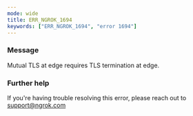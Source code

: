 ```yaml
---
mode: wide
title: ERR_NGROK_1694
keywords: ["ERR_NGROK_1694", "error 1694"]
---
```



### Message

Mutual TLS at edge requires TLS termination at edge.

<ErrorDetails />

### Further help

If you're having trouble resolving this error, please reach out to [support@ngrok.com](mailto:support@ngrok.com?subject=Help%20with%20ERR_NGROK_1694)
